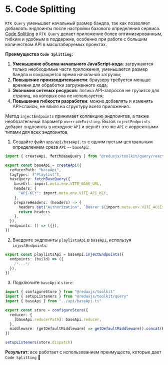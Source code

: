 # 5. Code Splitting

`RTK Query` уменьшает начальный размер бандла, так как позволяет добавлять эндпоинты после настройки базового
определения сервиса. [Code Splitting](https://redux-toolkit.js.org/rtk-query/usage/code-splitting) в `RTK Query`
делает приложение более оптимизированным, гибким и удобным в поддержке, особенно при работе с большим количеством API
в масштабируемых проектах.

**Преимущества `Code Splitting`:**

1. **Уменьшение объема начального JavaScript-кода**: загружаются только необходимые части приложения,
   уменьшается размер бандла и сокращается время начальной загрузки;
2. **Повышение производительности**: браузеру требуется меньше времени для обработки загруженного кода;
3. **Экономия сетевых ресурсов**: логика API-запросов не грузится для страниц, на которых она не используется;
4. **Повышение гибкости разработки**: можно добавлять и изменять API-слайсы, не влияя на структуру всего приложения..

Метод `injectEndpoints` принимает коллекцию эндпоинтов, а также необязательный параметр `overrideExisting`.
Вызов `injectEndpoints` добавит эндпоинты в исходное `API` и вернёт это же `API` с корректными типами для всех эндпоинтов.

1. Создайте файл `app/api/baseApi.ts` с одним пустым центральным определением среза `API` -- `baseApi`:

```ts filename="src/app/baseApi.ts"
import { createApi, fetchBaseQuery } from "@reduxjs/toolkit/query/react"

export const baseApi = createApi({
  reducerPath: "baseApi",
  tagTypes: ["Playlist"],
  baseQuery: fetchBaseQuery({
    baseUrl: import.meta.env.VITE_BASE_URL,
    headers: {
      "API-KEY": import.meta.env.VITE_API_KEY,
    },
    prepareHeaders: (headers) => {
      headers.set("Authorization", `Bearer ${import.meta.env.VITE_ACCESS_TOKEN}`)
      return headers
    },
  }),
  endpoints: () => ({}),
})
```

2. Внедрите эндпоинты `playlistsApi` в `baseApi`, используя `injectEndpoints`:

```ts filename="playlistsApi.ts" /baseApi.injectEndpoints/
export const playlistsApi = baseApi.injectEndpoints({
  endpoints: (build) => ({
    /*...*/
  }),
})
```

3. Подключите `baseApi` к `store`:

```ts filename="store.ts" {7, 9}
import { configureStore } from "@reduxjs/toolkit"
import { setupListeners } from "@reduxjs/toolkit/query"
import { baseApi } from "../api/baseApi.ts"

export const store = configureStore({
  reducer: {
    [baseApi.reducerPath]: baseApi.reducer,
  },
  middleware: (getDefaultMiddleware) => getDefaultMiddleware().concat(baseApi.middleware),
})

setupListeners(store.dispatch)
```

**Результат:** все работает с использованием преимуществ, которые дает `Code Splitting` 🚀
